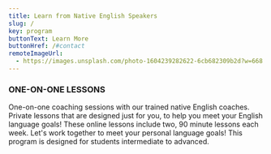 ```yaml
---
title: Learn from Native English Speakers
slug: /
key: program
buttonText: Learn More
buttonHref: /#contact
remoteImageUrl:
  - https://images.unsplash.com/photo-1604239282622-6cb682309b2d?w=668
---
```


### ONE-ON-ONE LESSONS

One-on-one coaching sessions with our trained native English coaches. Private lessons that are designed just for you, to help you meet your English language goals! These online lessons include two, 90 minute lessons each week. Let's work together to meet your personal language goals! This program is designed for students intermediate to advanced.
